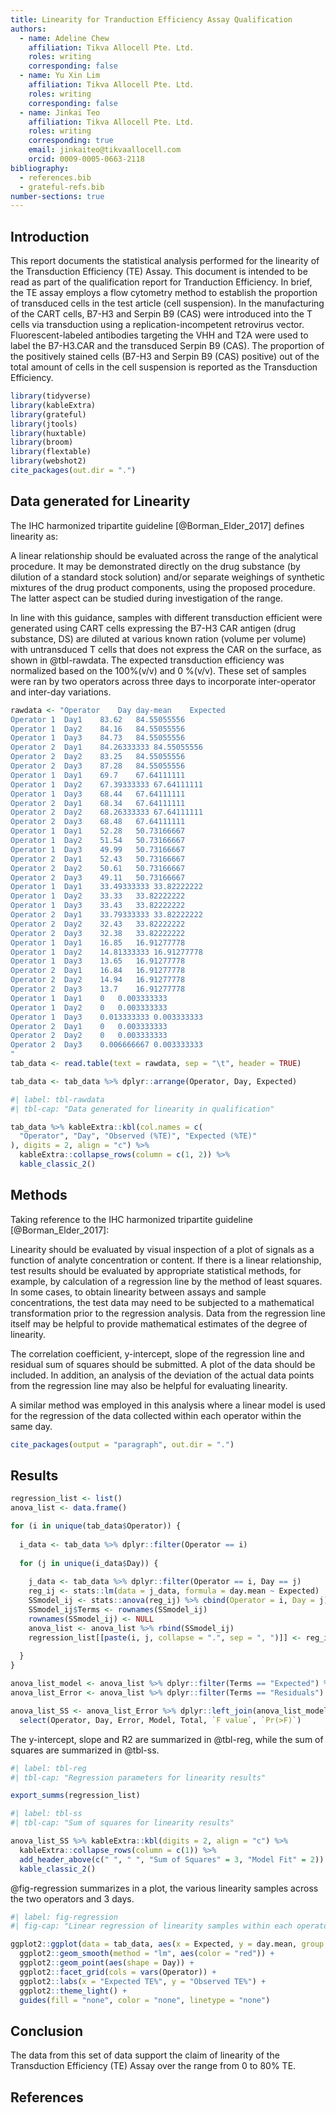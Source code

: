 ```yaml
---
title: Linearity for Tranduction Efficiency Assay Qualification
authors:
  - name: Adeline Chew
    affiliation: Tikva Allocell Pte. Ltd.
    roles: writing
    corresponding: false
  - name: Yu Xin Lim
    affiliation: Tikva Allocell Pte. Ltd.
    roles: writing
    corresponding: false
  - name: Jinkai Teo
    affiliation: Tikva Allocell Pte. Ltd.
    roles: writing
    corresponding: true
    email: jinkaiteo@tikvaallocell.com
    orcid: 0009-0005-0663-2118
bibliography: 
  - references.bib
  - grateful-refs.bib
number-sections: true
---
```


## Introduction

This report documents the statistical analysis performed for the linearity of the Transduction Efficiency (TE) Assay. This document is intended to be read as part of the qualification report for Tranduction Efficiency. In brief, the TE assay employs a flow cytometry method to establish the proportion of transduced cells in the test article (cell suspension). In the manufacturing of the CART cells, B7-H3 and Serpin B9 (CAS) were introduced into the T cells via transduction using a replication-incompetent retrovirus vector. Fluorescent-labeled antibodies targeting the VHH and T2A were used to label the B7-H3.CAR and the transduced Serpin B9 (CAS). The proportion of the positively stained cells (B7-H3 and Serpin B9 (CAS) positive) out of the total amount of cells in the cell suspension is reported as the Transduction Efficiency.

```r
library(tidyverse)
library(kableExtra)
library(grateful)
library(jtools)
library(huxtable)
library(broom)
library(flextable)
library(webshot2)
cite_packages(out.dir = ".")
```

## Data generated for Linearity

The IHC harmonized tripartite guideline [@Borman_Elder_2017] defines linearity as:

::: {.callout-note title="IHC Guidlines"}
A linear relationship should be evaluated across the range of the analytical procedure. It may be demonstrated directly on the drug substance (by dilution of a standard stock solution) and/or separate weighings of synthetic mixtures of the drug product components, using the proposed procedure. The latter aspect can be studied during investigation of the range.
:::

In line with this guidance, samples with different transduction efficient were generated using CART cells expressing the B7-H3 CAR antigen (drug substance, DS) are diluted at various known ration (volume per volume) with untransduced T cells that does not express the CAR on the surface, as shown in @tbl-rawdata. The expected transduction efficiency was normalized based on the 100%(v/v) and 0 %(v/v). These set of samples were ran by two operators across three days to incorporate inter-operator and inter-day variations.

```r
rawdata <- "Operator	Day	day-mean	Expected
Operator 1	Day1	83.62	84.55055556
Operator 1	Day2	84.16	84.55055556
Operator 1	Day3	84.73	84.55055556
Operator 2	Day1	84.26333333	84.55055556
Operator 2	Day2	83.25	84.55055556
Operator 2	Day3	87.28	84.55055556
Operator 1	Day1	69.7	67.64111111
Operator 1	Day2	67.39333333	67.64111111
Operator 1	Day3	68.44	67.64111111
Operator 2	Day1	68.34	67.64111111
Operator 2	Day2	68.26333333	67.64111111
Operator 2	Day3	68.48	67.64111111
Operator 1	Day1	52.28	50.73166667
Operator 1	Day2	51.54	50.73166667
Operator 1	Day3	49.99	50.73166667
Operator 2	Day1	52.43	50.73166667
Operator 2	Day2	50.61	50.73166667
Operator 2	Day3	49.11	50.73166667
Operator 1	Day1	33.49333333	33.82222222
Operator 1	Day2	33.33	33.82222222
Operator 1	Day3	33.43	33.82222222
Operator 2	Day1	33.79333333	33.82222222
Operator 2	Day2	32.43	33.82222222
Operator 2	Day3	32.38	33.82222222
Operator 1	Day1	16.85	16.91277778
Operator 1	Day2	14.81333333	16.91277778
Operator 1	Day3	13.65	16.91277778
Operator 2	Day1	16.84	16.91277778
Operator 2	Day2	14.94	16.91277778
Operator 2	Day3	13.7	16.91277778
Operator 1	Day1	0	0.003333333
Operator 1	Day2	0	0.003333333
Operator 1	Day3	0.013333333	0.003333333
Operator 2	Day1	0	0.003333333
Operator 2	Day2	0	0.003333333
Operator 2	Day3	0.006666667	0.003333333
"
tab_data <- read.table(text = rawdata, sep = "\t", header = TRUE)

tab_data <- tab_data %>% dplyr::arrange(Operator, Day, Expected)
```

```r
#| label: tbl-rawdata
#| tbl-cap: "Data generated for linearity in qualification"

tab_data %>% kableExtra::kbl(col.names = c(
  "Operator", "Day", "Observed (%TE)", "Expected (%TE)"
), digits = 2, align = "c") %>% 
  kableExtra::collapse_rows(column = c(1, 2)) %>%
  kable_classic_2()
```

## Methods

Taking reference to the IHC harmonized tripartite guideline [@Borman_Elder_2017]:

::: {.callout-note title="IHC Guidlines"}
Linearity should be evaluated by visual inspection of a plot of signals as a function of analyte concentration or content. If there is a linear relationship, test results should be evaluated by appropriate statistical methods, for example, by calculation of a regression line by the method of least squares. In some cases, to obtain linearity between assays and sample concentrations, the test data may need to be subjected to a mathematical transformation prior to the regression analysis. Data from the regression line itself may be helpful to provide mathematical estimates of the degree of linearity.

The correlation coefficient, y-intercept, slope of the regression line and residual sum of squares should be submitted. A plot of the data should be included. In addition, an analysis of the deviation of the actual data points from the regression line may also be helpful for evaluating linearity.
:::

A similar method was employed in this analysis where a linear model is used for the regression of the data collected within each operator within the same day.

```r
cite_packages(output = "paragraph", out.dir = ".")
```

## Results
```r
regression_list <- list()
anova_list <- data.frame()

for (i in unique(tab_data$Operator)) {
  
  i_data <- tab_data %>% dplyr::filter(Operator == i)
  
  for (j in unique(i_data$Day)) {
    
    j_data <- tab_data %>% dplyr::filter(Operator == i, Day == j)
    reg_ij <- stats::lm(data = j_data, formula = day.mean ~ Expected)
    SSmodel_ij <- stats::anova(reg_ij) %>% cbind(Operator = i, Day = j)
    SSmodel_ij$Terms <- rownames(SSmodel_ij)
    rownames(SSmodel_ij) <- NULL
    anova_list <- anova_list %>% rbind(SSmodel_ij)
    regression_list[[paste(i, j, collapse = ".", sep = ", ")]] <- reg_ij
    
  }
}

anova_list_model <- anova_list %>% dplyr::filter(Terms == "Expected") %>% dplyr::select(Operator, Day, `Sum Sq`, `F value`, `Pr(>F)`) %>% dplyr::rename(Model = `Sum Sq`)
anova_list_Error <- anova_list %>% dplyr::filter(Terms == "Residuals") %>% dplyr::select(Operator, Day, `Sum Sq`) %>% dplyr::rename(Error = `Sum Sq`)

anova_list_SS <- anova_list_Error %>% dplyr::left_join(anova_list_model, by = c("Operator", "Day")) %>% dplyr::mutate(Total = Error + Model) %>% 
  select(Operator, Day, Error, Model, Total, `F value`, `Pr(>F)`)
```

The y-intercept, slope and R2 are summarized in @tbl-reg, while the sum of squares are summarized in @tbl-ss.

```r
#| label: tbl-reg
#| tbl-cap: "Regression parameters for linearity results"

export_summs(regression_list)
```

```r
#| label: tbl-ss
#| tbl-cap: "Sum of squares for linearity results"

anova_list_SS %>% kableExtra::kbl(digits = 2, align = "c") %>% 
  kableExtra::collapse_rows(column = c(1)) %>%
  add_header_above(c(" ", " ", "Sum of Squares" = 3, "Model Fit" = 2)) %>% 
  kable_classic_2()
```

@fig-regression summarizes in a plot, the various linearity samples across the two operators and 3 days.

```r
#| label: fig-regression
#| fig-cap: "Linear regression of linearity samples within each operator across the three days."

ggplot2::ggplot(data = tab_data, aes(x = Expected, y = day.mean, group = Operator)) + 
  ggplot2::geom_smooth(method = "lm", aes(color = "red")) +
  ggplot2::geom_point(aes(shape = Day)) +
  ggplot2::facet_grid(cols = vars(Operator)) +
  ggplot2::labs(x = "Expected TE%", y = "Observed TE%") + 
  ggplot2::theme_light() + 
  guides(fill = "none", color = "none", linetype = "none")
```

## Conclusion

The data from this set of data support the claim of linearity of the Transduction Efficiency (TE) Assay over the range from 0 to 80% TE.


## References {.unnumbered}

:::{#refs}

:::
